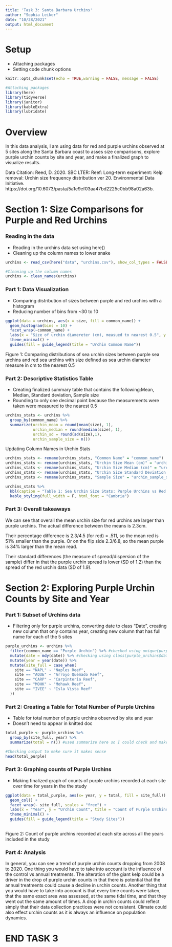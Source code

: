 ```yaml
---
title: 'Task 3: Santa Barbara Urchins'
author: "Sophia Leiker"
date: "10/28/2021"
output: html_document
---
```


# Setup
- Attaching packages
- Setting code chunk options

```r
knitr::opts_chunk$set(echo = TRUE,warning = FALSE, message = FALSE)

#Attaching packages
library(here)
library(tidyverse)
library(janitor)
library(kableExtra)
library(lubridate)
```

# Overview 
In this data analysis, I am using data for red and purple urchins observed at 5 sites along the Santa Barbara coast to asses size comparisons, explore purple urchin counts by site and year, and make a finalized graph to visualize results. 

Data Citation: Reed, D. 2020. SBC LTER: Reef: Long-term experiment: Kelp removal: Urchin size frequency distribution ver 20. Environmental Data Initiative. https://doi.org/10.6073/pasta/5a1e9ef03aa47bd2225c0bb98a02a63b. 


# Section 1: Size Comparisons for Purple and Red Urchins 

### Reading in the data
- Reading in the urchins data set using here()
- Cleaning up the column names to lower snake
```r
urchins <- read_csv(here("data", "urchins.csv"), show_col_types = FALSE)

#Cleaning up the column names
urchins <- clean_names(urchins)
```

### Part 1: Data Visualization
- Comparing distribution of sizes between purple and red urchins with a histogram
- Reducing number of bins from ~30 to 10
```r
ggplot(data = urchins, aes(x = size, fill = common_name)) + 
  geom_histogram(bins = 10) + 
  facet_wrap(~common_name) + 
  labs(x = "Size of urchin diamereter (cm), measued to nearest 0.5", y = "Count of urchins", title = "Comparing distribution of sizes between purple and red urchins (LEIKER)", subtitle = "Data from Reed, D. 2020. SBC LTER: Reef: Long-term experiment") +
  theme_minimal() +
  guides(fill = guide_legend(title = "Urchin Common Name"))


```

Figure 1: Comparing distributions of sea urchin sizes between purple sea urchins and red sea urchins with size defined as sea urchin diameter measure in cm to the nearest 0.5

### Part 2: Descriptive Statistics Table
- Creating finalized summary table that contains the following:Mean, Median, Standard deviation, Sample size 
- Rounding to only one decimal point because the measurements were taken were measured to the nearest 0.5
```r
urchins_stats <- urchins %>% 
  group_by(common_name) %>% 
  summarize(urchin_mean = round(mean(size), 1),
            urchin_median = round(median(size), 1),
            urchin_sd = round(sd(size),1),
            urchin_sample_size = n())
```

Updating Column Names in Urchin Stats
```r
urchins_stats <- rename(urchins_stats, "Common Name" = "common_name")
urchins_stats <- rename(urchins_stats, "Urchin Size Mean (cm)" = "urchin_mean")
urchins_stats <- rename(urchins_stats, "Urchin Size Median (cm)" = "urchin_median")
urchins_stats <- rename(urchins_stats, "Urchin Size Standard Deviation (cm)" = "urchin_sd")
urchins_stats <- rename(urchins_stats, "Sample Size" = "urchin_sample_size")

```


```r
urchins_stats %>% 
  kbl(caption = "Table 1: Sea Urchin Size Stats: Purple Urchins vs Red Urchins") %>% 
  kable_styling(full_width = F, html_font = "Cambria")
```

### Part 3: Overall takeaways 

We can see that overall the mean urchin size for red urchins are larger than purple urchins. The actual difference between the means is 2.3cm. 

Their percentage difference is 2.3/4.5 (for red) = .511, so the mean red is 51% smaller than the purple. Or on the flip side 2.3/6.8, so the mean purple is 34% larger than the mean read. 

Their standard differences (the measure of spread/dispersion of the sample) differ in that the purple urchin spread is lower (SD of 1.2) than the spread of the red urchin data (SD of 1.9). 


# Section 2: Exploring Purple Urchin Counts by Site and Year

### Part 1: Subset of Urchins data
- Filtering only for purple urchins, converting date to class "Date", creating new column that only contains year, creating new column that has full name for each of the 5 sites

```r
purple_urchins <- urchins %>% 
  filter(common_name == "Purple Urchin") %>% #checked using unique(purple_urchins$common_name) in console
  mutate(date = mdy(date)) %>% #checking using class(purple_urchins$date)
  mutate(year = year(date)) %>% 
  mutate(site_full = case_when(
    site == "NAPL" ~ "Naples Reef",
    site == "AQUE" ~ "Arroyo Quemado Reef",
    site == "CARP" ~ "Carpinteria Reef",
    site == "MOHK" ~ "Mohawk Reef",
    site == "IVEE" ~ "Isla Vista Reef"
  ))
```


### Part 2: Creating a Table for Total Number of Purple Urchins
- Table for total number of purple urchins observed by site and year
- Doesn't need to appear in knitted doc

```r
total_purple <- purple_urchins %>% 
  group_by(site_full, year) %>% 
  summarize(total = n()) #used summarize here so I could check and make sure the output makes sense

#Checking output to make sure it makes sense
head(total_purple)

```

### Part 3: Graphing counts of Purple Urchins
- Making finalized graph of counts of purple urchins recorded at each site over time for years in the the study

```r
ggplot(data = total_purple, aes(x= year, y = total, fill = site_full)) +
  geom_col() + 
  facet_wrap(~ site_full, scales = "free") +
  labs(x = "Year", y = "Urchin Count", title = "Count of Purple Urchins Recorded at Each Site Across Years", subtitle = "Data from Reed, D. 2020. SBC LTER: Reef: Long-term experiment") +
  theme_minimal() +
  guides(fill = guide_legend(title = "Study Sites"))
  

```

Figure 2: Count of purple urchins recorded at each site across all the years included in the study

### Part 4: Analysis

In general, you can see a trend of purple urchin counts dropping from 2008 to 2020. One thing you would have to take into account is the influence of the control vs annual treatments. The alteration of the giant kelp could be a driver in the drop of purple urchin counts in that there is potential that the annual treatments could cause a decline in urchin counts. Another thing that you would have to take into account is that every time counts were taken, that the same exact area was assessed, at the same tidal time, and that they went out the same amount of times. A drop in urchin counts could reflect simply that their data collection practices were not consistent. Climate could also effect urchin counts as it is always an influence on population dynamics. 

# END TASK 3
